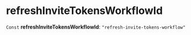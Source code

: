 
# refreshInviteTokensWorkflowId

 `Const` **refreshInviteTokensWorkflowId**: `"refresh-invite-tokens-workflow"`
